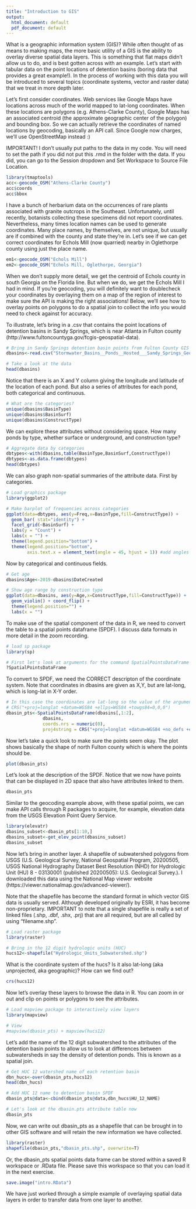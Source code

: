 ```yaml
---
title: "Introduction to GIS"
output:
  html_document: default
  pdf_document: default
---
```


What is a geographic information system (GIS)? While often thought of as means to making maps, the more basic utility of a GIS is the ability to overlay diverse spatial data layers. This is something that flat maps didn't allow us to do, and is best gotten across with an example. Let's start with tabular data on the point locations of detention basins (boring data that provides a great example!). In the process of working with this data you will be introduced to several topics (coordinate systems, vector and raster data) that we treat in more depth later.

Let's first consider coordinates. Web services like Google Maps have locations across much of the world mapped to lat-long coordinates. When these locations are polygons (e.g. Athens-Clarke County), Google Maps has an associated centroid (the approximate geographic center of the polygon) and bounding box. So we can actually retrieve the coordinates of named locations by geocoding, basically an API call. Since Google now charges, we'll use OpenStreetMap instead :)

IMPORTANT! I don't usually put paths to the data in my code. You will need to set the path if you did not put this .rmd in the folder with the data. If you did, you can go to the Session dropdown and Set Workspace to Source File Location.

```r
library(tmaptools)
acc<-geocode_OSM("Athens-Clarke County")
acc$coords
acc$bbox
```

I have a bunch of herbarium data on the occurrences of rare plants associated with granite outcrops in the Southeast. Unfortunately, until recently, botanists collecting these specimens did not report coordinates. Nevertheless, many times location names can be used to generate coordinates. Many place names, by themselves, are not unique, but usually are if combined with the county and state they're in. Let's see if we can get correct coordinates for Echols Mill (now quarried) nearby in Oglethorpe county using just the place name.

```r
em1<-geocode_OSM("Echols Mill")
em2<-geocode_OSM("Echols Mill, Oglethorpe, Georgia")
```

When we don't supply more detail, we get the centroid of Echols county in south Georgia on the Florida line. But when we do, we get the Echols Mill I had in mind.
If you're geocoding, you will definitely want to doublecheck your coordinates by overlaying them on a map of the region of interest to make sure the API is making the right associations! Below, we'll see how to overlay points on polygons to do a spatial join to collect the info you would need to check against for accuracy.

To illustrate, let's bring in a .csv that contains the point locations of detention basins in Sandy Springs, which is near Atlanta in Fulton county (http://www.fultoncountyga.gov/fcgis-geospatial-data). 

```r
# Bring in Sandy Springs detention basin points from Fulton County GIS website 
dbasins<-read.csv("Stormwater_Basins__Ponds__Hosted___Sandy_Springs_Georgia.csv")

# Take a look at the data
head(dbasins)
```

Notice that there is an X and Y column giving the longitude and latitude of the location of each pond. But also a series of attributes for each pond, both categorical and continuous.

```r
# What are the categories?
unique(dbasins$BasinType)
unique(dbasins$BasinSurf)
unique(dbasins$ConstructType)
```

We can explore these attributes without considering space. How many ponds by type, whether surface or underground, and construction type?

```r
# Aggregate data by categories
dbtypes<-with(dbasins,table(BasinType,BasinSurf,ConstructType))
dbtypes<-as.data.frame(dbtypes)
head(dbtypes)
```

We can also graph non-spatial summaries of the attribute data.
First by categories.

```r
# Load graphics package
library(ggplot2)

# Make barplot of frequencies across categories
ggplot(data=dbtypes, aes(y=Freq,x=BasinType,fill=ConstructType)) + 
  geom_bar( stat="identity") + 
  facet_grid(~BasinSurf) + 
  labs(y = "Count") + 
  labs(x = "") + 
  theme(legend.position="bottom") +
  theme(legend.position="bottom", 
        axis.text.x = element_text(angle = 45, hjust = 1)) #add angles to read x-axis
```

Now by categorical and continuous fields.

```r
# Get age
dbasins$Age<-2019-dbasins$DateCreated

# Show age range by construction type 
ggplot(data=dbasins, aes(y=Age,x=ConstructType,fill=ConstructType)) + 
  geom_violin() + coord_flip() +
  theme(legend.position="") +
  labs(x = "")
```

To make use of the spatial component of the data in R, we need to convert the table to a spatial points dataframe (SPDF). I discuss data formats in more detail in the zoom recording.

```r
# load sp package
library(sp)

# First let's look at arguments for the command SpatialPointsDataFrame
?SpatialPointsDataFrame
```

To convert to SPDF, we need the CORRECT descripton of the coordinate system. Note that coordinates in dbasins are given as X,Y, but are lat-long, which is long-lat in X-Y order.

```r
# In this case the coordinates are lat-long so the value of the argument is
# CRS("+proj=longlat +datum=WGS84 +ellps=WGS84 +towgs84=0,0,0")
dbasin_pts<-SpatialPointsDataFrame(dbasins[,1:2],
              dbasins, 
              coords.nrs = numeric(0), 
              proj4string = CRS("+proj=longlat +datum=WGS84 +no_defs +ellps=WGS84 +towgs84=0,0,0"))
```

Now let's take a quick look to make sure the points seem okay. The plot shows basically the shape of north Fulton county which is where the points should be.

```r
plot(dbasin_pts)
```

Let's look at the description of the SPDF. Notice that we now have points that can be displayed in 2D space that also have attributes linked to them.

```r
dbasin_pts
```

Similar to the geocoding example above, with these spatial points, we can make API calls through R packages to acquire, for example, elevation data from the USGS Elevation Point Query Service.

```r
library(elevatr)
dbasins_subset<-dbasin_pts[1:10,]
dbasins_subset<-get_elev_point(dbasins_subset)
dbasins_subset
```

Now let's bring in another layer. A shapefile of subwatershed polygons from USGS (U.S. Geological Survey, National Geospatial Program, 20200505, USGS National Hydrography Dataset Best Resolution (NHD) for Hydrologic Unit (HU) 8 - 03130001 (published 20200505): U.S. Geological Survey.). I downloaded this data using the National Map viewer website (https://viewer.nationalmap.gov/advanced-viewer/).

Note that the shapefile has become the standard format in which vector GIS data is usually served. Although developed originally by ESRI, it has become non-proprietary. 
IMPORTANT to note that a single shapefile is really a set of linked files (.shp, .dbf, .shx, .prj) that are all required, but are all called by using "filename.shp".

```r
# Load raster package
library(raster)

# Bring in the 12 digit hydrologic units (HUC)
hucs12<-shapefile("Hydrologic_Units_Subwatershed.shp")
```

What is the coordinate system of the hucs? Is it also lat-long (aka unprojected, aka geographic)? How can we find out?

```r
crs(hucs12)
```

Now let's overlay these layers to browse the data in R. You can zoom in or out and clip on points or polygons to see the attributes.

```r
# Load mapview package to interactively view layers
library(mapview)

# View
#mapview(dbasin_pts) + mapview(hucs12)
```

Let's add the name of the 12 digit subwatershed to the attributes of the detention basin points to allow us to look at differences between subwatersheds in say the density of detention ponds. This is known as a spatial join.

```r
# Get HUC 12 watershed name of each retention basin
dbn_hucs<-over(dbasin_pts,hucs12)
head(dbn_hucs)

# Add HUC 12 name to detention basin SPDF
dbasin_pts@data<-cbind(dbasin_pts@data,dbn_hucs$HU_12_NAME)

# Let's look at the dbasin.pts attribute table now
dbasin_pts
```

Now, we can write out dbasin_pts as a shapefile that can be brought in to other GIS software and will retain the new information we have collected.

```r
library(raster)
shapefile(dbasin_pts,"dbasin_pts.shp", overwrite=T)
```

Or, the dbasin_pts spatial points data frame can be stored within a saved R workspace or .RData file. Please save this workspace so that you can load it in the next exercise.

```r
save.image("intro.RData")
```

We have just worked through a simple example of overlaying spatial data layers in order to transfer data from one layer to another. 

